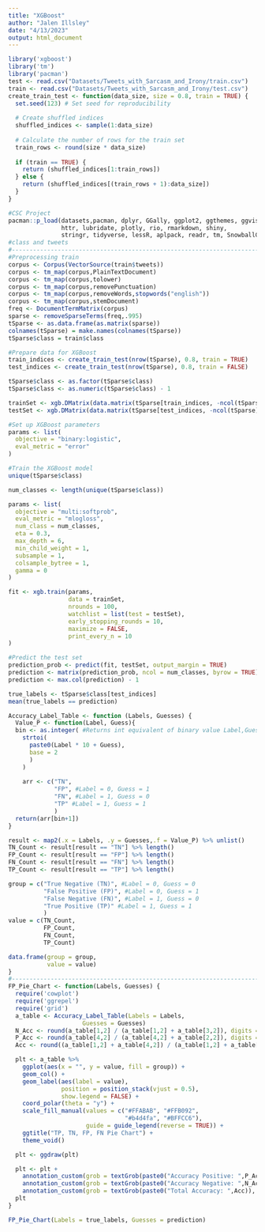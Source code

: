 ```yaml
---
title: "XGBoost"
author: "Jalen Illsley"
date: "4/13/2023"
output: html_document
---
```


```r



library('xgboost')
library('tm')
library('pacman')
test <- read.csv("Datasets/Tweets_with_Sarcasm_and_Irony/train.csv")
train <- read.csv("Datasets/Tweets_with_Sarcasm_and_Irony/test.csv")
create_train_test <- function(data_size, size = 0.8, train = TRUE) {
  set.seed(123) # Set seed for reproducibility
  
  # Create shuffled indices
  shuffled_indices <- sample(1:data_size)
  
  # Calculate the number of rows for the train set
  train_rows <- round(size * data_size)
  
  if (train == TRUE) {
    return (shuffled_indices[1:train_rows])
  } else {
    return (shuffled_indices[(train_rows + 1):data_size])
  }
}

#CSC Project
pacman::p_load(datasets,pacman, dplyr, GGally, ggplot2, ggthemes, ggvis,
               httr, lubridate, plotly, rio, rmarkdown, shiny,
               stringr, tidyverse, lessR, aplpack, readr, tm, SnowballC, rpart.plot)
#class and tweets
#-----------------------------------------------------------------------------------------------------------------------------
#Preprocessing train
corpus <- Corpus(VectorSource(train$tweets))
corpus <- tm_map(corpus,PlainTextDocument)
corpus <- tm_map(corpus,tolower)
corpus <- tm_map(corpus,removePunctuation)
corpus <- tm_map(corpus,removeWords,stopwords("english"))
corpus <- tm_map(corpus,stemDocument)
freq <- DocumentTermMatrix(corpus)
sparse <- removeSparseTerms(freq,.995)
tSparse <- as.data.frame(as.matrix(sparse))
colnames(tSparse) = make.names(colnames(tSparse))
tSparse$class = train$class

#Prepare data for XGBoost
train_indices <- create_train_test(nrow(tSparse), 0.8, train = TRUE)
test_indices <- create_train_test(nrow(tSparse), 0.8, train = FALSE)

tSparse$class <- as.factor(tSparse$class)
tSparse$class <- as.numeric(tSparse$class) - 1

trainSet <- xgb.DMatrix(data.matrix(tSparse[train_indices, -ncol(tSparse)]), label = tSparse$class[train_indices])
testSet <- xgb.DMatrix(data.matrix(tSparse[test_indices, -ncol(tSparse)]), label = tSparse$class[test_indices])

#Set up XGBoost parameters
params <- list(
  objective = "binary:logistic",
  eval_metric = "error"
)

#Train the XGBoost model
unique(tSparse$class)

num_classes <- length(unique(tSparse$class))

params <- list(
  objective = "multi:softprob",
  eval_metric = "mlogloss",
  num_class = num_classes,
  eta = 0.3,
  max_depth = 6,
  min_child_weight = 1,
  subsample = 1,
  colsample_bytree = 1,
  gamma = 0
)

fit <- xgb.train(params,
                 data = trainSet,
                 nrounds = 100,
                 watchlist = list(test = testSet),
                 early_stopping_rounds = 10,
                 maximize = FALSE,
                 print_every_n = 10
)

#Predict the test set
prediction_prob <- predict(fit, testSet, output_margin = TRUE)
prediction <- matrix(prediction_prob, ncol = num_classes, byrow = TRUE)
prediction <- max.col(prediction) - 1

true_labels <- tSparse$class[test_indices]
mean(true_labels == prediction)

Accuracy_Label_Table <- function (Labels, Guesses) {
  Value_P <- function(Label, Guess){
  bin <- as.integer( #Returns int equivalent of binary value Label,Guess
    strtoi(
      paste0(Label * 10 + Guess), 
      base = 2
      )
    )
  
    arr <- c("TN",
             "FP", #Label = 0, Guess = 1
             "FN", #Label = 1, Guess = 0
             "TP" #Label = 1, Guess = 1
             )
  return(arr[bin+1])
}

result <- map2(.x = Labels, .y = Guesses,.f = Value_P) %>% unlist()
TN_Count <- result[result == "TN"] %>% length()
FP_Count <- result[result == "FP"] %>% length()
FN_Count <- result[result == "FN"] %>% length()
TP_Count <- result[result == "TP"] %>% length()

group = c("True Negative (TN)", #Label = 0, Guess = 0
          "False Positive (FP)", #Label = 0, Guess = 1
          "False Negative (FN)", #Label = 1, Guess = 0
          "True Positive (TP)" #Label = 1, Guess = 1
          )
value = c(TN_Count,
          FP_Count,
          FN_Count,
          TP_Count)

data.frame(group = group,
           value = value)
}
#-------------------------------------------------------------------------------
FP_Pie_Chart <- function(Labels, Guesses) {
  require('cowplot')
  require('ggrepel')
  require('grid')
  a_table <- Accuracy_Label_Table(Labels = Labels,
                     Guesses = Guesses)
  N_Acc <- round(a_table[1,2] / (a_table[1,2] + a_table[3,2]), digits = 4)
  P_Acc <- round(a_table[4,2] / (a_table[4,2] + a_table[2,2]), digits = 4)
  Acc <- round((a_table[1,2] + a_table[4,2]) / (a_table[1,2] + a_table[3,2] + a_table[4,2] + a_table[2,2]), digits = 4)

  plt <- a_table %>%
    ggplot(aes(x = "", y = value, fill = group)) +
    geom_col() + 
    geom_label(aes(label = value),
               position = position_stack(vjust = 0.5),
               show.legend = FALSE) +
    coord_polar(theta = "y") +
    scale_fill_manual(values = c("#FFABAB", "#FFB092",
                                 "#b4d4fa", "#BFFCC6"),
                      guide = guide_legend(reverse = TRUE)) + 
    ggtitle("TP, TN, FP, FN Pie Chart") +
    theme_void()

  plt <- ggdraw(plt)

  plt <- plt +
    annotation_custom(grob = textGrob(paste0("Accuracy Positive: ",P_Acc)),  xmin = 1 - .2, xmax = 1 - .2, ymin = 1 - .025, ymax = 1- .025) +
    annotation_custom(grob = textGrob(paste0("Accuracy Negative: ",N_Acc)),  xmin = 1 - .2, xmax = 1 - .2, ymin = 1 - .025 - .05, ymax = 1- .025 - .05) +
    annotation_custom(grob = textGrob(paste0("Total Accuracy: ",Acc)),  xmin = 1 - .2, xmax = 1 - .2, ymin = 1 - .025 - .1, ymax = 1- .025 - .1)
  plt
}

FP_Pie_Chart(Labels = true_labels, Guesses = prediction)

```
